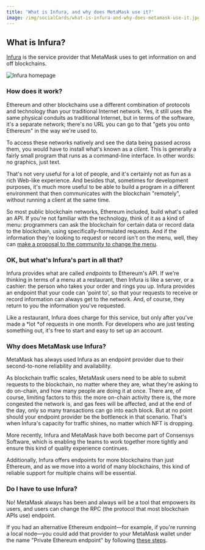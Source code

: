 ```yaml
---
title: 'What is Infura, and why does MetaMask use it?'
image: /img/socialCards/what-is-infura-and-why-does-metamask-use-it.jpg
---
```



<CustomLayout />

## What is Infura?

[Infura](https://infura.io/) is the service provider that MetaMask uses to get information on and off blockchains.

<div class="center-container">
  <div class="img-large">
    <img
      src={
        require("../../img/networks-and-sidechains/what-is-infura-and-why-does-metamask-use-it/Infura_homepage.png")
          .default
      }
      alt="Infura homepage"
    />
  </div>
</div>

### How does it work?

Ethereum and other blockchains use a different combination of protocols and technology than your traditional Internet network. Yes, it still uses the same physical conduits as traditional Internet, but in terms of the software, it's a separate network; there's no URL you can go to that "gets you onto Ethereum" in the way we're used to.

To access these networks natively and see the data being passed across them, you would have to install what's known as a _client_. This is generally a fairly small program that runs as a command-line interface. In other words: no graphics, just text.

That's not very useful for a lot of people, and it's certainly not as fun as a rich Web-like experience. And besides that, sometimes for development purposes, it's much more useful to be able to build a program in a different environment that then communicates with the blockchain "remotely", without running a client at the same time.

So most public blockchain networks, Ethereum included, build what's called an API. If you're not familiar with the technology, think of it as a kind of menu: programmers can ask the blockchain for certain data or record data to the blockchain, using specifically-formulated requests. And if the information they're looking to request or record isn't on the menu, well, they can [make a proposal to the community to change the menu](https://eips.ethereum.org/).

### OK, but what's Infura's part in all that?

Infura provides what are called _endpoints_ to Ethereum's API. If we're thinking in terms of a menu at a restaurant, then Infura is like a server, or a cashier: the person who takes your order and rings you up. Infura provides an endpoint that your code can 'point to', so that your requests to receive or record information can always get to the network. And, of course, they return to you the information you've requested.

Like a restaurant, Infura does charge for this service, but only after you've made a *lot *of requests in one month. For developers who are just testing something out, it's free to start and easy to set up an account.

### Why does MetaMask use Infura?

MetaMask has always used Infura as an endpoint provider due to their second-to-none reliability and availability.

As blockchain traffic scales, MetaMask users need to be able to submit requests to the blockchain, no matter where they are, what they're asking to do on-chain, and how many people are doing it at once. There are, of course, limiting factors to this: the more on-chain activity there is, the more congested the network is, and gas fees will be affected, and at the end of the day, only so many transactions can go into each block. But at no point should your endpoint provider be the bottleneck in that scenario. That's when Infura's capacity for traffic shines, no matter which NFT is dropping.

More recently, Infura and MetaMask have both become part of Consensys Software, which is enabling the teams to work together more tightly and ensure this kind of quality experience continues.

Additionally, Infura offers endpoints for more blockchains than just Ethereum, and as we move into a world of many blockchains, this kind of reliable support for multiple chains will be essential.

### Do I have to use Infura?

No! MetaMask always has been and always will be a tool that empowers its users, and users can change the RPC (the protocol that most blockchain APIs use) endpoint.

If you had an alternative Ethereum endpoint—for example, if you're running a local node—you could add that provider to your MetaMask wallet under the name "Private Ethereum endpoint" by following [these steps](/networks-and-sidechains/managing-networks/how-to-add-a-custom-network-rpc).
